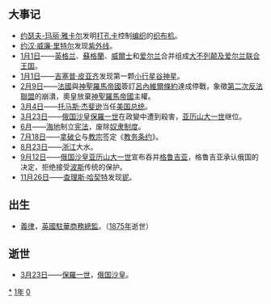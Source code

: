 {{noteTA
|1=zh:托马斯;zh-hans:托马斯;zh-hant:托馬斯;zh-tw:湯瑪斯;zh-hk:湯瑪斯;zh-mo:湯瑪斯;
|2=zh:杰斐逊;zh-hans:杰斐逊;zh-hant:傑斐遜;zh-tw:傑佛遜;zh-hk:傑佛遜;zh-mo:傑佛遜;
}}
{{yearTOC|1801|清'''[[嘉庆|嘉庆]]六年'''；越南'''[[景盛|景盛]]九年'''，'''[[宝兴_(阮光缵)|宝兴]]元年'''；日本'''[[寬政|寬政]]十三年'''，'''[[享和|享和]]元年'''}}
== 大事记 ==
*[[约瑟夫-玛丽·雅卡尔|约瑟夫-玛丽·雅卡尔]]发明[[打孔卡|打孔卡]]控制[[编织|编织]]的[[织布机|织布机]]。
*[[约汉·威廉·里特尔|约汉·威廉·里特尔]]发现[[紫外线|紫外线]]。
*[[1月1日|1月1日]]——[[英格兰|英格兰]]、[[蘇格蘭|蘇格蘭]]、[[威爾士|威爾士]]和[[爱尔兰|爱尔兰]]合并组成[[大不列颠及爱尔兰联合王国|大不列颠及爱尔兰联合王国]]。
*[[1月1日|1月1日]]——[[朱塞普·皮亞齊|吉塞普·皮亚齐]]发现第一颗[[小行星|小行星]][[穀神星|谷神星]]。
*[[2月9日|2月9日]]——[[法國|法國]]與[[神聖羅馬帝國|神聖羅馬帝國]]簽訂[[呂內維爾條約|呂內維爾條約]]達成停戰，象徵[[第二次反法聯盟|第二次反法聯盟]]的崩潰，奧皇放棄[[神聖羅馬帝國|神聖羅馬帝國]]主權。
*[[3月4日|3月4日]]——[[托马斯·杰斐逊|托马斯·杰斐逊]]当任[[美国总统|美国总统]]。
*[[3月23日|3月23日]]——[[俄罗斯|俄国]][[沙皇|沙皇]][[保羅一世_(俄羅斯)|保羅一世]]在政變中遭到殺害，[[亚历山大一世_(俄国)|亚历山大一世]]继位。
*[[6月|6月]]——[[海地|海地]]制立[[宪法|宪法]]，废除[[奴隶制度|奴隶制度]]。
*[[7月18日|7月18日]]——[[拿破仑·波拿巴|拿破仑]]与[[教宗|教宗]]签定《[[1801年教務專約|教务条约]]》。
*[[8月23日|8月23日]]——[[浙江省|浙江]]大水。
*[[9月12日|9月12日]]——[[俄国|俄国]][[沙皇|沙皇]][[亚历山大一世_(俄国)|亚历山大一世]]宣布吞并[[格鲁吉亚|格鲁吉亚]]，格鲁吉亚承认俄国的决定，拒绝接受[[波斯|波斯]]传统的保护。
*[[11月26日|11月26日]]——[[查理斯·哈契特|查理斯·哈契特]]发现[[铌|铌]]。

== 出生 ==
* [[查理·义律|義律]]，[[英国|英國]][[英國駐華商務總監|駐華商務總監]]。（[[1875年|1875年]]逝世）

== 逝世 ==
* [[3月23日|3月23日]]——[[保羅一世_(俄羅斯)|保羅一世]]，[[俄罗斯|俄国]][[沙皇|沙皇]]。

{{Wikisource year mention}}
{{MonthTOC|1801年|逝世人物列表}}

[[Category:1801年|*]]
[[Category:1800年代|1年]]
[[Category:19世纪各年|0]]